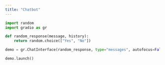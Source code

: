 ```yaml
---
title: "Chatbot"
---
```


```python
import random
import gradio as gr

def random_response(message, history):
    return random.choice(["Yes", "No"])

demo = gr.ChatInterface(random_response, type="messages", autofocus=False)

demo.launch()
```
